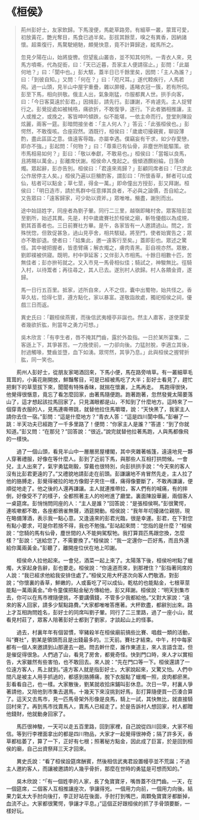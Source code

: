 # 《桓侯》

> 荊州彭好士，友家飲歸。下馬溲便，馬齕草路旁。有細草一叢，蒙茸可愛，初放黃花，艷光奪目，馬食已過半矣。彭拔其餘莖，嗅之有異香，因納諸懷。超乘復行，馬騖駛絕馳，頗覺快意，竟不計算歸途，縱馬所之。
>
> 忽見夕陽在山，始將旋轡。但望亂山叢沓，並不知其何所。一青衣人來，見馬方噴嘶，代為捉銜，曰：「天已近暮，吾家主人便請宿止。」彭問：「此屬何地？」曰：「閬中也。」彭大駭，蓋半日已千餘里矣，因問：「主人為誰？」曰：「到彼自知。」又問：「何在？」曰：「咫尺耳。」遂代鞚疾行，人馬若飛。過一山頭，見半山中屋宇重疊，雜以屏幔，遙睹衣冠一簇，若有所伺。彭至下馬，相向拱敬。俄主人出，氣象剛猛，巾服都異人世。拱手向客，曰：「今日客莫遠於彭君。」因揖彭，請先行。彭謙謝，不肯遽先。主人捉臂行之。彭覺捉處如被械梏，痛欲折，不敢復爭，遂行。下此者猶相推讓，主人或推之，或挽之，客皆呻吟傾跌，似不能堪，一依主命而行。登堂則陳設炫麗，兩客一筵。彭暗問接坐者：「主人何人？」答云：「此張桓侯也。」彭愕然，不敢復咳。合座寂然。酒既行，桓侯曰：「歲歲叨擾親賓，聊設薄酌，盡此區區之意。值遠客辱臨，亦屬幸遇。僕竊妄有干求，如少存愛戀，即亦不強。」彭起問：「何物？」曰：「尊乘已有仙骨，非塵世所能驅策。欲市馬相易如何？」彭曰：「敬以奉獻，不敢易也。」桓侯曰：「當報以良馬，且將賜以萬金。」彭離席伏謝。桓侯命人曳起之。俄傾酒饌紛綸，日落命燭。眾起辭，彭亦告別。桓侯曰：「君遠來焉歸？」彭顧同席者曰：「已求此公作居停主人矣。」桓侯乃遍以巨觴酌客，謂彭曰：「所懷香草，鮮者可以成仙，枯者可以點金；草七莖，得金一萬。」即命僮出方授彭，彭又拜謝。桓侯曰：「明日造市，請於馬群中任意擇其良者，不必與之論價，吾自給之。又告眾曰：「遠客歸家，可少助以資斧。」眾唯唯。觴盡，謝別而出。
>
> 途中始詰姓字，同座者為劉子翬。同行二三里，越嶺即睹村舍。眾客陪彭並至劉所，始述其異。先是，村中歲歲賽社於桓侯之廟，斬牲優戲以為成規，劉其首善者也。三日前賽社方畢。是午，各家皆有一人邀請過山。問之，言殊恍惚，但敦促甚急，過山見亭舍，相共駭疑。將至門，使者始實告之；眾亦不敢卻退。使者曰：「姑集此，邀一遠客行至矣。」蓋即彭也。眾述之驚怪。其中被把握者，皆患臂痛；解衣燭之，膚肉青黑。彭自視亦然。眾散，劉即襆被供寢。既明，村中爭延客；又伴彭入市相馬。十餘日相數十匹，苦無佳者；彭亦拚茍就之。又入市見一馬骨相似佳；騎試之，神駿無比。徑騎入村，以待鬻者；再往尋之，其人已去。遂別村人欲歸。村人各饋金資，遂歸。
>
> 馬一日行五百里。抵家，述所自來，人不之信，囊中出蜀物，始共怪之。香草久枯，恰得七莖，遵方點化，家以暴富。遂敬詣故處，獨祀桓侯之祠，優戲三日而返。
>
> 異史氏曰：「觀桓侯燕賓，而後信武夷幔亭非誕也。然主人肅客，遂使蒙愛者幾欲折肱，則當年之勇力可想。」
>
> 吳木欣言：「有李生者，唇不掩其門齒，露於外盈指。一日於某所宴集，二客遜上下，其爭甚苦。一力挽使前，一力卻向後。力猛肘脫，李適立其後，肘過觸喙，雙齒並墮，血下如湧。眾愕然，其爭乃息。」此與桓侯之握臂折肱，同一笑也。

&emsp;&emsp;荊州人彭好士，從朋友家喝酒回來，下馬小便，馬在路旁啃草。有一叢細草毛茸茸的，小黃花剛開放，鮮豔奪目，可是已經被馬吃了大半；彭好士看見了，趕忙把剩下的草莖拔下來，聞聞有特殊香昧，就揣在懷裏，上馬再走。  馬跑得很快，他覺得很愜意，竟忘了看怎麼回家，由著馬隨便跑。跑著跑著，忽然發覺太陽要落山了，這才想起該拉馬回家了。只見滿眼都是山，不知到了什麼地方。這時來了一個穿青衣服的人，見馬連嘶帶跳，就替他拉住馬嚼環，說：“天快黑了，我家主人請你去住一宿。”彭問：“這是什麼地方？”青衣人答：“這是四川閬中縣。”彭嚇了一跳：半天功夫已經跑了一千多里路了！便問：“你家主人是誰？”答道：“到了你就知道。”彭又問：“在那兒？”回答說：“很近。”說完就替他拉著馬跑，人與馬都像飛的一樣快。

&emsp;&emsp;過了一個山頭，看見半山中一層層房屋樓閣，其中夾雜著帳篷，遠遠地見一夥人穿著禮服，好像在等什麼人。彭到了近前下馬，與那些人互相打拱問候。一會兒，主人出來了，氣宇勇猛剛毅，穿戴也很特別，向彭拱拱手說：“今天來的客人沒有比彭君更遠的了。”又禮貌地請彭走在前頭。彭謙讓地不肯冒然先走，主人拉了他的胳膊走，彭覺得被拉的地方像鉗子夾住一樣，痛得像要斷了，不敢再謙讓，便順從地走了。他之後的人還再謙讓。主人就連推帶拉，客人們有的喊痛，有的摔倒，好像受不了的樣子，全都照著主人的吩咐進了廳堂。裏面陳設華麗，兩個客人一桌筵席。彭悄悄問同座的人：“主人是誰？”回答說：“是張桓侯啊。”彭很驚愕，連咳嗽都不敢，各座都鴉雀無聲，酒筵開動。桓侯說：“我年年叨擾諸位親朋，現在略備薄酒，表示我一點心意。又逢遠來的彭君光臨，很是幸運。彭君，在下對您有點小要求，可是你若捨不得，我也不勉強。”彭站起來問：“您指的是什麼？”桓侯說：“您騎的馬有仙骨，塵世間的人不能夠駕馭牠。我打算買匹馬跟您換，怎麼樣？”彭說：“送給您了，不需要換了。”桓侯說：“我一定還你一匹好馬，而且外還給你萬兩黃金。”彭聽了，離開座位伏在地上叩謝。

&emsp;&emsp;桓侯命人拉他起來。一會兒，酒菜一起上來了。太陽落下後，桓侯吩咐點了蠟燭，大家起身告辭，彭也要走。桓侯說：“你遠道而來，到那裡住？”彭指著同席的人說：“我已經求他給我安排住處了。”桓侯又用大杯逐次向客人們敬酒，對彭說；“你懷裏的香草，鮮嫩的，人或畜吃了可以成仙，乾枯的也能點金，七根草莖能點一萬兩黃金。”命令童僕把點金秘方傳給他，彭又拜謝。桓侯說：“明天到集市去，你可以在馬市裡隨便挑，不要講價錢，不管多少我都給他。”又對大家說：“遠來的客人回家，請多少幫點路費。”大家都唯唯答應著。大杯飲盡，都辭別出來。路上才互相詢問姓名，彭好士的同席叫劉子翬。同行了二三里路，過了一座小山，就看見村莊了，眾客人陪著彭好士都到了劉家，才談起山上的怪事。

&emsp;&emsp;過去，村裏年年有個習慣，宰豬殺羊在桓侯廟前搞些比賽、唱戲一類的活動，叫“賽社”，劉某是領頭而且是出錢最多的。三天前。賽社才結束。中午，村中每家都有一個人來邀請到山那邊去一趟。問去幹什麼，誰作東道主，來人言語含混，但是催促得很急。人們過了山，看見了房舍，都覺奇怪。快到門口時，來人才以實相告，大家雖然有些害怕，也不敢回去。來人說：“先在門口等一下。桓侯還請了一位遠方客人，馬上就到。”遠方客人就是指彭好士。大家說起來，又驚又怕。人們中間凡是被主人用手抓過的，都感到胳膊痛，脫下衣服點了蠟燭一照，皮肉都瘀黑。彭看看自己，也一樣。大家散後，劉某就收拾床鋪叫彭休息。次日一早，村裏人爭著請他，又陪他到市集去選馬，十幾天下來沒挑到好馬，彭打算隨便買一匹湊合算了。這天又去馬市，見一匹馬骨架外形像是良馬，騎上一試，其快無比，就直接騎回村來了。再到馬市找賣馬人，賣馬人已經走了。於是告訴村人想回家，村人都贈他錢財，他就動身回家了。

&emsp;&emsp;馬匹很神駿，一天可以走五百里路，回到家裡，自己說從四川回來，大家不相信。等到行李裡面拿出的都是四川物品，大家才一起覺得很神奇；隔了許多天，香草都枯萎了，算了一下，正好有七根；照著秘方點金，因此成了巨富，於是回到桓侯的廟，自己出資祭拜三天才回來。

&emsp;&emsp;異史氏說︰“看了桓侯設筵席酬賓，然後相信武夷君設置幔亭並不荒誕；不過主人邀約客人，而讓被邀請的人幾乎骨折，那麼在世時的勇猛是可想而知的。”

&emsp;&emsp;吳木欣說：“「有一個姓李的人家，長了兔寶寶牙，嘴唇蓋不住門齒。一天，在一個筵席，二個客人互相推讓座次，爭讓得兇。一個用力向前，一個用力向後。結果力氣太大手肘向後打，李正好站在後面，手肘打到嘴巴，兩顆兔寶寶牙都斷掉，血流不止。大家都很驚愕，爭讓才平息。」”這個正好跟桓侯的抓了手骨頭要斷，一樣好玩。
